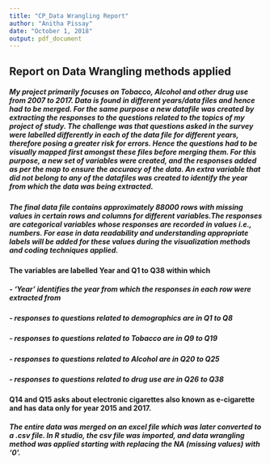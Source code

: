 ```yaml
---
title: "CP_Data Wrangling Report"
author: "Anitha Pissay"
date: "October 1, 2018"
output: pdf_document
---
```


## **Report on Data Wrangling methods applied** ##

##### My project primarily focuses on **Tobacco, Alcohol and other drug use** from 2007 to 2017. Data is found in different years/data files and hence had to be merged. For the same purpose a new datafile was created by extracting the responses to the questions related to the topics of my project of study. The challenge was that questions asked in the survey were labelled differently in each of the data file for different years, therefore posing a greater risk for errors. Hence the questions had to be visually mapped first amongst these files before merging them. For this purpose, a new set of variables were created, and the responses added as per the map to ensure the accuracy of the data. An extra variable that did not belong to any of the datafiles was created to identify the year from which the data was being extracted. 

##### The final data file contains approximately 88000 rows with missing values in certain rows and columns for different variables.The responses are categorical variables whose responses are recorded in values i.e., numbers. For ease in data readability and understanding appropriate labels will be added for these values during the visualization methods and coding techniques applied.

#### The variables are labelled Year and Q1 to Q38 within which  
##### -	**‘Year’** identifies the year from which the responses in each row were extracted from
##### -	responses to questions related to demographics are in Q1 to Q8
##### -	responses to questions related to Tobacco are in Q9 to Q19
##### -	responses to questions related to Alcohol are in Q20 to Q25
##### -	responses to questions related to drug use are in Q26 to Q38

#### **Q14** and **Q15** asks about electronic cigarettes also known as e-cigarette and has data only for year 2015 and 2017.

##### The entire data was merged on an excel file which was later converted to a .csv file. In R studio, the csv file was imported, and data wrangling method was applied starting with replacing the NA (missing values) with ‘0’.
